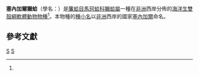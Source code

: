 {{Speciesbox
| genus = Lutraria
| species = senegalensis
| authority = Gray, 1837
}}

'''塞內加爾獺蛤'''（學名：{{lang|la|'''''Lutraria senegalensis'''''}}）是[[簾蛤目|簾蛤目]][[馬珂蛤科|馬珂蛤科]][[獺蛤屬|獺蛤屬]]一種在[[非洲|非洲]]西岸分佈的[[海洋動物|海洋生]][[雙殼綱|雙殼綱]][[軟體動物|軟體動物]][[種_(生物)|物種]]<ref name="WoRMS_225407" />。本物種的[[種小名|種小名]]以[[非洲|非洲]]西岸的國家[[塞內加爾|塞內加爾]]命名。

==參考文獻==
{{reflist |refs=
<ref name="WoRMS_225407">{{cite WoRMS
| id=225407 |authorlink=WoRMS
| last=Huber|first=M. 
| year=2012
| title=''Lutraria senegalensis'' Gray, 1837
| accessdate=2013-03-09 }}</ref>
}}
{{Taxonbar}}

[[Category:獭蛤属|S]]
[[Category:1837年描述的动物|S]]